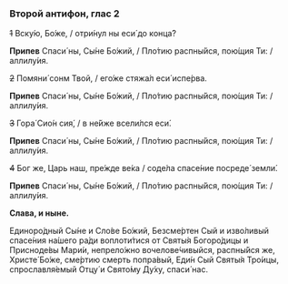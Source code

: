 ### Второй антифон, глас 2

~~1~~ Вску́ю, Бо́же, / отри́нул ны еси́ до конца́?

**Припев** Спаси́ ны, Сы́не Бо́жий, / Пло́тию распны́йся, пою́щия Ти: / аллилу́ия.

~~2~~ Помяни́ сонм Твой, / его́же стяжа́л еси́ испе́рва.

**Припев** Спаси́ ны, Сы́не Бо́жий, / Пло́тию распны́йся, пою́щия Ти: / аллилу́ия.

~~3~~ Гора́ Сио́н сия́, / в не́йже всели́лся еси́.

**Припев** Спаси́ ны, Сы́не Бо́жий, / Пло́тию распны́йся, пою́щия Ти: / аллилу́ия.

~~4~~ Бог же, Царь наш, пре́жде ве́ка / соде́ла спасе́ние посреде́ земли́.

**Припев** Спаси́ ны, Сы́не Бо́жий, / Пло́тию распны́йся, пою́щия Ти: / аллилу́ия.

**Слава, и ныне.**

Единоро́дный Сы́не и Сло́ве Бо́жий, Безсме́ртен Сый и изво́ливый спасе́ния на́шего ра́ди воплоти́тися от Святы́я Богоро́дицы и Присноде́вы Мари́и, непрело́жно вочелове́чивыйся, распны́йся же, Христе́ Бо́же, сме́ртию смерть попра́вый, Еди́н Сый Святы́я Тро́ицы, спрославля́емый Отцу́ и Свято́му Ду́ху, спаси́ нас.

